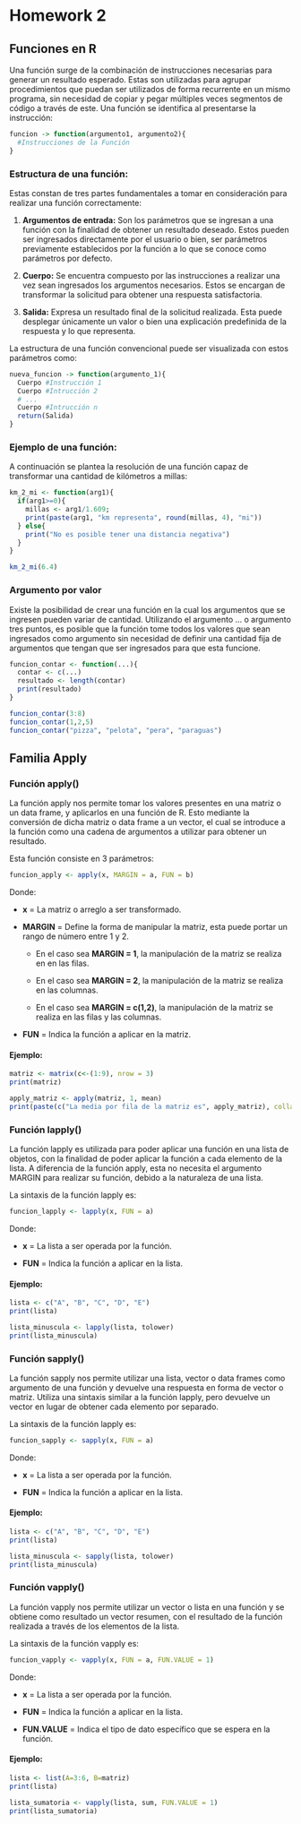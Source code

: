 # Homework 2

## Funciones en R

Una función surge de la combinación de instrucciones necesarias para generar un resultado esperado. Estas son utilizadas para agrupar procedimientos que puedan ser utilizados de forma recurrente en un mismo programa, sin necesidad de copiar y pegar múltiples veces segmentos de código a través de este. Una función se identifica al presentarse la instrucción:

```{r}
funcion -> function(argumento1, argumento2){
  #Instrucciones de la Función
}
```

### Estructura de una función:

Estas constan de tres partes fundamentales a tomar en consideración para realizar una función correctamente:

1.  **Argumentos de entrada:** Son los parámetros que se ingresan a una función con la finalidad de obtener un resultado deseado. Estos pueden ser ingresados directamente por el usuario o bien, ser parámetros previamente establecidos por la función a lo que se conoce como parámetros por defecto.

2.  **Cuerpo:** Se encuentra compuesto por las instrucciones a realizar una vez sean ingresados los argumentos necesarios. Estos se encargan de transformar la solicitud para obtener una respuesta satisfactoria.

3.  **Salida:** Expresa un resultado final de la solicitud realizada. Esta puede desplegar únicamente un valor o bien una explicación predefinida de la respuesta y lo que representa.

La estructura de una función convencional puede ser visualizada con estos parámetros como:

```{r}
nueva_funcion -> function(argumento_1){
  Cuerpo #Instrucción 1
  Cuerpo #Intrucción 2
  # ...
  Cuerpo #Intrucción n
  return(Salida)
}
```

### Ejemplo de una función:

A continuación se plantea la resolución de una función capaz de transformar una cantidad de kilómetros a millas:

```{r}
km_2_mi <- function(arg1){                                                      #arg1 -> cantidad de km
  if(arg1>=0){
    millas <- arg1/1.609;                                                       #Cálculo de km a mi
    print(paste(arg1, "km representa", round(millas, 4), "mi"))                 #Salida correcta
  } else{
    print("No es posible tener una distancia negativa")                         #Salida errónea
  }
}

km_2_mi(6.4)
```

### Argumento por valor

Existe la posibilidad de crear una función en la cual los argumentos que se ingresen pueden variar de cantidad. Utilizando el argumento ... o argumento tres puntos, es posible que la función tome todos los valores que sean ingresados como argumento sin necesidad de definir una cantidad fija de argumentos que tengan que ser ingresados para que esta funcione.

```{r}
funcion_contar <- function(...){
  contar <- c(...)
  resultado <- length(contar)
  print(resultado)
}

funcion_contar(3:8)
funcion_contar(1,2,5)
funcion_contar("pizza", "pelota", "pera", "paraguas")
```


## Familia Apply

### Función apply()

La función apply nos permite tomar los valores presentes en una matriz o un data frame, y aplicarlos en una función de R. Esto mediante la conversión de dicha matriz o data frame a un vector, el cual se introduce a la función como una cadena de argumentos a utilizar para obtener un resultado.

Esta función consiste en 3 parámetros:

```{r}
funcion_apply <- apply(x, MARGIN = a, FUN = b)
```

Donde:

-   **x** = La matriz o arreglo a ser transformado.

-   **MARGIN** = Define la forma de manipular la matriz, esta puede portar un rango de número entre 1 y 2.

    -   En el caso sea **MARGIN = 1**, la manipulación de la matriz se realiza en en las filas.

    -   En el caso sea **MARGIN = 2**, la manipulación de la matriz se realiza en las columnas.

    -   En el caso sea **MARGIN = c(1,2)**, la manipulación de la matriz se realiza en las filas y las columnas.

-   **FUN** = Indica la función a aplicar en la matriz.

#### Ejemplo:

```{r}
matriz <- matrix(c<-(1:9), nrow = 3)
print(matriz)

apply_matriz <- apply(matriz, 1, mean)
print(paste(c("La media por fila de la matriz es", apply_matriz), collapse = " "))
```

### Función lapply()

La función lapply es utilizada para poder aplicar una función en una lista de objetos, con la finalidad de poder aplicar la función a cada elemento de la lista. A diferencia de la función apply, esta no necesita el argumento MARGIN para realizar su función, debido a la naturaleza de una lista.

La sintaxis de la función lapply es:

```{r}
funcion_lapply <- lapply(x, FUN = a)
```

Donde:

-   **x** = La lista a ser operada por la función.

-   **FUN** = Indica la función a aplicar en la lista.

#### Ejemplo:

```{r}
lista <- c("A", "B", "C", "D", "E")
print(lista)

lista_minuscula <- lapply(lista, tolower)
print(lista_minuscula)
```

### Función sapply()

La función sapply nos permite utilizar una lista, vector o data frames como argumento de una función y devuelve una respuesta en forma de vector o matriz. Utiliza una sintaxis similar a la función lapply, pero devuelve un vector en lugar de obtener cada elemento por separado.

La sintaxis de la función lapply es:

```{r}
funcion_sapply <- sapply(x, FUN = a)
```

Donde:

-   **x** = La lista a ser operada por la función.

-   **FUN** = Indica la función a aplicar en la lista.

#### Ejemplo:

```{r}
lista <- c("A", "B", "C", "D", "E")
print(lista)

lista_minuscula <- sapply(lista, tolower)
print(lista_minuscula)
```

### Función vapply()

La función vapply nos permite utilizar un vector o lista en una función y se obtiene como resultado un vector resumen, con el resultado de la función realizada a través de los elementos de la lista.

La sintaxis de la función vapply es:

```{r}
funcion_vapply <- vapply(x, FUN = a, FUN.VALUE = 1)
```

Donde:

-   **x** = La lista a ser operada por la función.

-   **FUN** = Indica la función a aplicar en la lista.

-   **FUN.VALUE** = Indica el tipo de dato específico que se espera en la función.

#### Ejemplo:

```{r}
lista <- list(A=3:6, B=matriz)
print(lista)

lista_sumatoria <- vapply(lista, sum, FUN.VALUE = 1)
print(lista_sumatoria)
```
